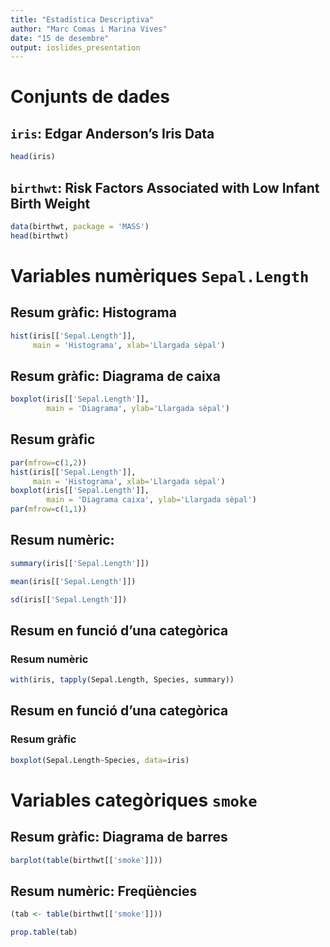 ```yaml
---
title: "Estadística Descriptiva"
author: "Marc Comas i Marina Vives"
date: "15 de desembre"
output: ioslides_presentation
---
```


# Conjunts de dades

## `iris`: Edgar Anderson's Iris Data

```r
head(iris)
```

## `birthwt`: Risk Factors Associated with Low Infant Birth Weight

```r
data(birthwt, package = 'MASS')
head(birthwt)
```

# Variables numèriques `Sepal.Length`

## Resum gràfic: Histograma

```r
hist(iris[['Sepal.Length']], 
     main = 'Histograma', xlab='Llargada sèpal')
```


## Resum gràfic: Diagrama de caixa

```r
boxplot(iris[['Sepal.Length']], 
        main = 'Diagrama', ylab='Llargada sèpal')
```

## Resum gràfic

```r
par(mfrow=c(1,2))
hist(iris[['Sepal.Length']], 
     main = 'Histograma', xlab='Llargada sèpal')
boxplot(iris[['Sepal.Length']], 
        main = 'Diagrama caixa', ylab='Llargada sèpal')
par(mfrow=c(1,1))
```

## Resum numèric:

```r
summary(iris[['Sepal.Length']])
```

```r
mean(iris[['Sepal.Length']])
```

```r
sd(iris[['Sepal.Length']])
```

## Resum en funció d'una categòrica 

### Resum numèric

```r
with(iris, tapply(Sepal.Length, Species, summary))
```

## Resum en funció d'una categòrica 

### Resum gràfic

```r
boxplot(Sepal.Length~Species, data=iris)
```

# Variables categòriques `smoke`

## Resum gràfic: Diagrama de barres

```r
barplot(table(birthwt[['smoke']]))
```

## Resum numèric: Freqüències

```r
(tab <- table(birthwt[['smoke']]))
```

```r
prop.table(tab)
```
